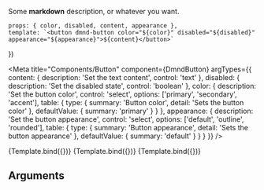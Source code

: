 

<Description markdown={readme} />

Some **markdown** description, or whatever you want.

    props: { color, disabled, content, appearance },
    template: `<button dmnd-button color="${color}" disabled="${disabled}" appearance="${appearance}">${content}</button>`
})

<Meta
    title="Components/Button"
    component={DmndButton}
    argTypes={{
        content: {
            description: 'Set the text content',
            control: 'text'
        },
        disabled: {
            description: 'Set the disabled state',
            control: 'boolean'
        },
        color: {
            description: 'Set the button color',
            control: 'select',
            options: ['primary', 'secondary', 'accent'],
            table: {
                type: {
                    summary: 'Button color',
                    detail: 'Sets the button color'
                },
                defaultValue: {
                    summary: 'primary'
                }
            }
        },
        appearance: {
            description: 'Set the button appearance',
            control: 'select',
            options: ['default', 'outline', 'rounded'],
            table: {
                type: {
                    summary: 'Button appearance',
                    detail: 'Sets the button appearance'
                },
                defaultValue: {
                    summary: 'default'
                }
            }
        }
    }}
/>

<Canvas>
    <Story 
        name='default'
        args={{
            content: 'Click me!',
            disabled: false,
            color: 'primary',
            appearance: 'default'
        }}
        parameters={{
            design: {
                type: 'figma',
                url: 'https://www.figma.com/file/wM0rS2VMC6hCu5IZObPN8r/Diamond-Design-System?node-id=2%3A2'
            }
        }}
        >
        {Template.bind({})}
    </Story>
</Canvas>

<Canvas>
    <Story 
        name='outline'
        args={{
            content: 'Click me!',
            disabled: false,
            color: 'primary',
            appearance: 'outline'
        }}
        parameters={{
            design: {
                type: 'figma',
                url: 'https://www.figma.com/file/wM0rS2VMC6hCu5IZObPN8r/Diamond-Design-System?node-id=2%3A2'
            }
        }}
        >
        {Template.bind({})}
    </Story>
</Canvas>

<Canvas>
    <Story 
        name='rounded'
        args={{
            content: 'Click me!',
            disabled: false,
            color: 'primary',
            appearance: 'rounded'
        }}
        parameters={{
            design: {
                type: 'figma',
                url: 'https://www.figma.com/file/wM0rS2VMC6hCu5IZObPN8r/Diamond-Design-System?node-id=2%3A2'
            }
        }}
        >
        {Template.bind({})}
    </Story>
</Canvas>


## Arguments
<ArgsTable of={DmndButton} />
